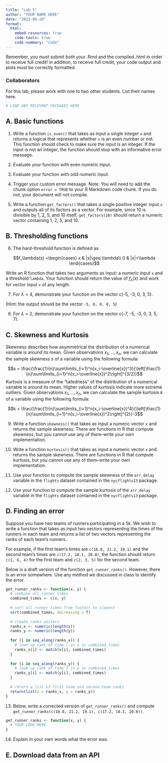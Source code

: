 ```yaml
---
title: "Lab 5"
author: "YOUR NAME HERE"
date: "2023-09-20"
format: 
  html:
    embed-resources: true
    code-tools: true
    code-summary: "Code"
---
```


Remember, you must submit *both* your .Rmd and the compiled .html in order to receive full credit! In addition, to receive full credit, your code output and plots must be correctly formatted.

### Collaborators

For this lab, please work with one to two other students. List their names here.

```r
# LOAD ANY RELEVANT PACKAGES HERE
```

## A. Basic functions

1. Write a function `is_even()` that takes as input a single integer `x` and returns a logical that represents whether `x` is an even number or not. This function should check to make sure the input is an integer. If the input is not an integer, the function should stop with an informative error message.

2. Evaluate your function with even numeric input.

3. Evaluate your function with odd numeric input.

4. Trigger your custom error message. Note: You will need to add the chunk option `error = TRUE` to your R Markdown code chunk. If you do not, your document will not compile.

5. Write a function `get_factors()` that takes a single positive integer input `x` and outputs all of its factors as a vector. For example, since 10 is divisible by 1, 2, 5, and 10 itself, `get_factors(10)` should return a numeric vector containing 1, 2, 5, and 10.

## B. Thresholding functions

6. The hard-threshold function is defined as

$$f_\lambda(x) =\begin{cases}
x & |x|\geq \lambda\\
0 & |x|<\lambda
\end{cases}$$

Write an R function that takes two arguments as input: a numeric input `x` and a threshold `lambda`. Your function should return the value of $f_\lambda(x)$ and work for vector input `x` of any length.

7. For $\lambda=4$, demonstrate your function on the vector c(-5, -3, 0, 3, 5).

(Hint: the output should be the vector `-5, 0, 0, 0, 5`)

8. For $\lambda=2$,  demonstrate your function on the vector c(-7, -5, -3, 0, 3, 5, 7).


## C. Skewness and Kurtosis

Skewness describes how asymmetrical the distribution of a numerical variable is around its mean. Given observations $x_1,\ldots, x_n$, we can calculate the sample skewness $s$ of a variable using the following formula:

$$s = \frac{\frac{1}{n}\sum\limits_{i=1}^n(x_i-\overline{x})^3}{\left[\frac{1}{n}\sum\limits_{i=1}^n(x_i-\overline{x})^2\right]^{3/2}}$$
Kurtosis is a measure of the "tailedness" of the distribution of a numerical variable is around its mean. Higher values of kurtosis indicate more extreme outliers. Given observations $x_1,\ldots, x_n$, we can calculate the sample kurtosis $k$ of a variable using the following formula:

$$k = \frac{\frac{1}{n}\sum\limits_{i=1}^n(x_i-\overline{x})^4}{\left[\frac{1}{n}\sum\limits_{i=1}^n(x_i-\overline{x})^2\right]^{2}}-3$$

9. Write a function `skewness()` that takes as input a numeric vector `x` and returns the sample skewness. There are functions in R that compute skewness, but you cannot use any of them--write your own implementation.

10. Write a function `kurtosis()` that takes as input a numeric vector `x` and returns the sample skewness. There are functions in R that compute kurtosis, but you cannot use any of them--write your own implementation.

11. Use your function to compute the sample skewness of the `arr_delay` variable in the `flights` dataset contained in the `nycflights13` package.

12. Use your function to compute the sample kurtosis of the `arr_delay` variable in the `flights` dataset contained in the `nycflights13` package.


## D. Finding an error

Suppose you have two teams of runners participating in a 5k. We wish to write a function that takes as input two vectors representing the times of the runners in each team and returns a list of two vectors representing the ranks of each team's runners.

For example, if the first team's times are `c(16.8, 21.2, 19.1)` and the second team's times are `c(17.2, 18.1, 20.0)`, the function should return `c(1, 6, 4)` for the first team and `c(2, 3, 5)` for the second team. 

Below is a draft version of the function `get_runner_ranks()`. However, there is an error somewhere. Use any method we discussed in class to identify the error.

```r
get_runner_ranks <- function(x, y) {
  # combine all runner times
  combined_times <- c(x, y) 
  
  # sort all runner times from fastest to slowest
  sort(combined_times, decreasing = T)
  
  # create ranks vectors
  ranks_x <- numeric(length(x))
  ranks_y <- numeric(length(y))
  
  for (i in seq_along(ranks_x)) {
    # look up rank of time i in x in combined_times
    ranks_x[i] <- match(x[i], combined_times)
  }
  
  for (i in seq_along(ranks_y)) {
    # look up rank of time i in y in combined_times
    ranks_y[i] <- match(y[i], combined_times)
  }
  
  # return a list of first team and second team ranks
  return(list(x = ranks_x, y = ranks_y))
}
```

13. Below, write a corrected version of `get_runner_ranks()` and compute `get_runner_ranks(c(16.8, 21.2, 19.1), c(17.2, 18.1, 20.0))`.

```r
get_runner_ranks <- function(x, y) {
  # YOUR CODE HERE
}
```

14. Explain in your own words what the error was.

## E. Download data from an API


